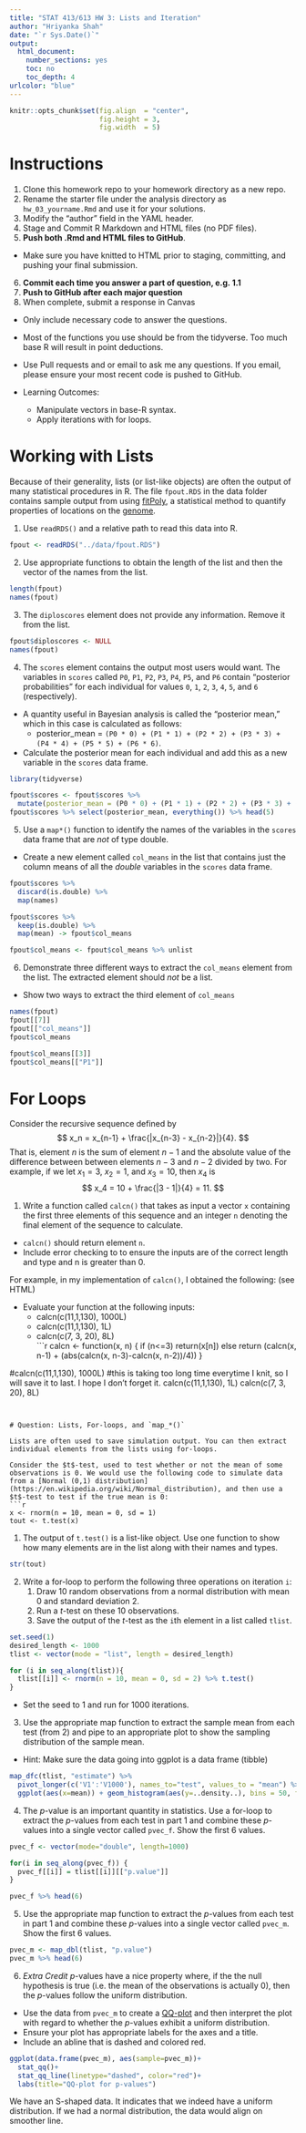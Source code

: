 ```yaml
---
title: "STAT 413/613 HW 3: Lists and Iteration"
author: "Hriyanka Shah"
date: "`r Sys.Date()`"
output:
  html_document:
    number_sections: yes
    toc: no
    toc_depth: 4
urlcolor: "blue"
---
```


```r
knitr::opts_chunk$set(fig.align  = "center",
                      fig.height = 3, 
                      fig.width  = 5)
```

# Instructions {-}

1. Clone this homework repo to your homework directory as a new repo.
2. Rename the starter file under the analysis directory as `hw_03_yourname.Rmd` and use it for your solutions.   
3. Modify the "author" field in the YAML header.  
4. Stage and Commit R Markdown and HTML files (no PDF files).   
5. **Push both .Rmd and HTML files to GitHub**.   
- Make sure you have knitted to HTML prior to staging, committing, and pushing your final submission.  
6. **Commit each time you answer a part of question, e.g. 1.1**   
7. **Push to GitHub after each major question**   
8. When complete, submit a response in Canvas  
    
- Only include necessary code to answer the questions.
- Most of the functions you use should be from the tidyverse. Too much base R will result in point deductions.
- Use Pull requests and or email to ask me any questions. If you email, please ensure your most recent code is pushed to GitHub.

- Learning Outcomes:
    - Manipulate vectors in base-R syntax.
    - Apply iterations with for loops.

# Working with Lists

Because of their generality, lists (or list-like objects) are often the output of many statistical procedures in R. The file `fpout.RDS` in the data folder contains sample output from using [fitPoly](https://cran.r-project.org/package=fitPoly), a statistical
method to quantify properties of locations on the [genome](https://www.ncbi.nlm.nih.gov/pmc/articles/PMC5915555/).  

1. Use `readRDS()` and a relative path to read this data into R.

```r
fpout <- readRDS("../data/fpout.RDS")
```

2. Use appropriate functions to obtain the length of the list and then the vector of the names from the list.
```r
length(fpout)
names(fpout)
```


3. The `diploscores` element does not provide any information. Remove it from the list.
```r
fpout$diploscores <- NULL
names(fpout)
```
   
4. The `scores` element contains the output most users would want. The variables in `scores` called `P0`, `P1`, `P2`, `P3`, `P4`, `P5`, and `P6` contain "posterior probabilities" for each individual for values    `0`, `1`, `2`, `3`, `4`, `5`, and `6` (respectively).  
- A quantity useful in Bayesian analysis is called the "posterior mean," which in this case is calculated as follows:
  + posterior_mean = `(P0 * 0) + (P1 * 1) + (P2 * 2) + (P3 * 3) + (P4 * 4) + (P5 * 5) + (P6 * 6)`.
- Calculate the posterior mean for each individual and add this as a new variable in the `scores` data frame.
```r
library(tidyverse)
```


```r
fpout$scores <- fpout$scores %>% 
  mutate(posterior_mean = (P0 * 0) + (P1 * 1) + (P2 * 2) + (P3 * 3) + (P4 * 4) + (P5 * 5) + (P6 * 6))
fpout$scores %>% select(posterior_mean, everything()) %>% head(5)
```

5. Use a `map*()` function to identify the names of the variables in the `scores` data frame that are *not* of type double.  
- Create a new element called `col_means` in the list that contains just the column means of all the *double* variables in the `scores` data frame.
```r
fpout$scores %>% 
  discard(is.double) %>% 
  map(names)
```

```r
fpout$scores %>%
  keep(is.double) %>% 
  map(mean) -> fpout$col_means

fpout$col_means <- fpout$col_means %>% unlist

```

6. Demonstrate three different ways to extract the `col_means` element from the list.  The extracted element should *not* be a list. 
- Show two ways to extract the third element of `col_means`
```r
names(fpout)
fpout[[7]]
fpout[["col_means"]]
fpout$col_means
```

```r
fpout$col_means[[3]]
fpout$col_means[["P1"]]
```

# For Loops

Consider the recursive sequence defined by
$$
x_n = x_{n-1} + \frac{|x_{n-3} - x_{n-2}|}{4}.
$$
That is, element $n$ is the sum of element $n-1$ and the absolute value of the difference between between elements $n-3$ and $n-2$ divided by two. For example, if we let $x_1 = 3$, $x_2 = 1$, and $x_3 = 10$, then $x_4$ is
$$
x_4 = 10 + \frac{|3 - 1|}{4} = 11.
$$

1. Write a function called `calcn()` that takes as input a vector `x` containing the first three elements of this sequence and an integer `n` denoting the final element of the sequence to calculate.  
- `calcn()` should return element `n`.
- Include error checking to to ensure the inputs are of the correct length and type and n is greater than 0.

For example, in my implementation of `calcn()`, I obtained the following: (see HTML)

- Evaluate your function at the following inputs:
  + calcn(c(11,1,130), 1000L)  
  + calcn(c(11,1,130), 1L)  
  + calcn(c(7, 3, 20), 8L)  
```r
calcn <- function(x, n) {
  if (n<=3)
    return(x[n])
  else
    return (calcn(x, n-1) + (abs(calcn(x, n-3)-calcn(x, n-2))/4))
}

#calcn(c(11,1,130), 1000L) #this is taking too long time everytime I knit, so I will save it to last. I hope I don't forget it.
calcn(c(11,1,130), 1L)
calcn(c(7, 3, 20), 8L)
```
  

# Question: Lists, For-loops, and `map_*()`

Lists are often used to save simulation output. You can then extract individual elements from the lists using for-loops.

Consider the $t$-test, used to test whether or not the mean of some observations is 0. We would use the following code to simulate data from a [Normal (0,1) distribution](https://en.wikipedia.org/wiki/Normal_distribution), and then use a $t$-test to test if the true mean is 0:
```r
x <- rnorm(n = 10, mean = 0, sd = 1)
tout <- t.test(x)
```

1. The output of `t.test()` is a list-like object. Use one function to show how many elements are in the list along with their names and types.
```r
str(tout)
```


2. Write a for-loop to perform the following three operations on iteration `i`:
    1. Draw 10 random observations from a normal distribution with mean 0 and standard deviation 2.
    2. Run a $t$-test on these 10 observations.
    3. Save the output of the $t$-test as the `i`th element in a list called `tlist`.  
    
```r
set.seed(1)
desired_length <- 1000
tlist <- vector(mode = "list", length = desired_length)

for (i in seq_along(tlist)){
  tlist[[i]] <- rnorm(n = 10, mean = 0, sd = 2) %>% t.test()
}

```

    
- Set the seed to 1 and run for 1000 iterations.
    
3. Use the appropriate map function to extract the sample mean from each test (from 2) and pipe to an appropriate plot to show the sampling distribution of the sample mean.
- Hint: Make sure the data going into ggplot is a data frame (tibble)
```r

map_dfc(tlist, "estimate") %>% 
  pivot_longer(c('V1':'V1000'), names_to="test", values_to = "mean") %>% 
  ggplot(aes(x=mean)) + geom_histogram(aes(y=..density..), bins = 50, fill='deepskyblue4')
```



4. The $p$-value is an important quantity in statistics. Use a for-loop to extract the $p$-values from each test in part 1 and combine these
   $p$-values into a single vector called `pvec_f`. Show the first 6 values.
   
```r
pvec_f <- vector(mode="double", length=1000)

for(i in seq_along(pvec_f)) {
  pvec_f[[i]] = tlist[[i]][["p.value"]]
}

pvec_f %>% head(6)
```
   

5. Use the appropriate map function to extract the $p$-values from each test in part 1 and combine these $p$-values into a single vector called `pvec_m`. Show the first 6 values.

```r
pvec_m <- map_dbl(tlist, "p.value")
pvec_m %>% head(6)
```


6. *Extra Credit* $p$-values have a nice property where, if the the null hypothesis is true (i.e. the mean of the observations is actually 0), then the $p$-values follow the uniform distribution. 

- Use the data from `pvec_m` to create a [QQ-plot](https://en.wikipedia.org/wiki/Q–Q_plot) and then interpret the plot with regard to whether the $p$-values exhibit a uniform distribution.  
- Ensure your plot has appropriate labels for the axes and a title. 
- Include an abline that is dashed and colored red.

```r
ggplot(data.frame(pvec_m), aes(sample=pvec_m))+
  stat_qq()+
  stat_qq_line(linetype="dashed", color="red")+
  labs(title="QQ-plot for p-values")
```

We have an S-shaped data. It indicates that we indeed have a uniform distribution. If we had a normal distribution, the data would align on smoother line.

